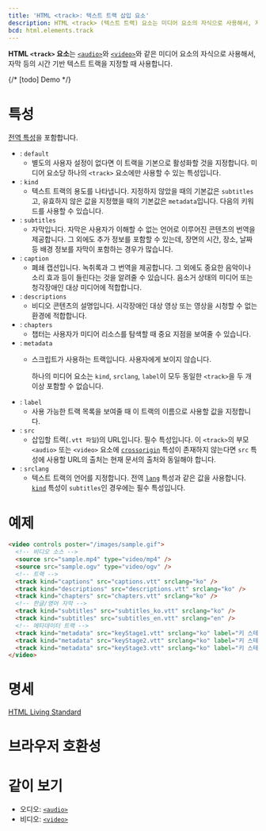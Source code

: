 ```yaml
---
title: 'HTML <track>: 텍스트 트랙 삽입 요소'
description: HTML <track> (텍스트 트랙) 요소는 미디어 요소의 자식으로 사용해서, 자막 등의 시간 기반 텍스트 트랙을 지정할 때 사용합니다.
bcd: html.elements.track
---
```


**HTML `<track>` 요소**는 [`<audio>`](./audio)와 [`<video>`](./video)와 같은 미디어 요소의 자식으로 사용해서, 자막 등의 시간 기반 텍스트 트랙을 지정할 때 사용합니다.

{/* [todo] Demo */}

# 특성

[전역 특성](/docs/Web/HTML/Global_attributes)을 포함합니다.

- : `default`
  - 별도의 사용자 설정이 없다면 이 트랙을 기본으로 활성화할 것을 지정합니다. 미디어 요소당 하나의 `<track>` 요소에만 사용할 수 있는 특성입니다.
- : `kind`
  - 텍스트 트랙의 용도를 나타냅니다. 지정하지 않았을 때의 기본값은 `subtitles`고, 유효하지 않은 값을 지정했을 때의 기본값은 `metadata`입니다. 다음의 키워드를 사용할 수 있습니다.
- : `subtitles`
  - 자막입니다. 자막은 사용자가 이해할 수 없는 언어로 이루어진 콘텐츠의 번역을 제공합니다. 그 외에도 추가 정보를 포함할 수 있는데, 장면의 시간, 장소, 날짜 등 배경 정보를 자막이 포함하는 경우가 많습니다.
- : `caption`
  - 폐쇄 캡션입니다. 녹취록과 그 번역을 제공합니다. 그 외에도 중요한 음악이나 소리 효과 등이 들린다는 것을 알려줄 수 있습니다. 음소거 상태의 미디어 또는 청각장애인 대상 미디어에 적합합니다.
- : `descriptions`
  - 비디오 콘텐츠의 설명입니다. 시각장애인 대상 영상 또는 영상을 시청할 수 없는 환경에 적합합니다.
- : `chapters`
  - 챕터는 사용자가 미디어 리소스를 탐색할 때 중요 지점을 보여줄 수 있습니다.
- : `metadata`
  - 스크립트가 사용하는 트랙입니다. 사용자에게 보이지 않습니다.

    하나의 미디어 요소는 `kind`, `srclang`, `label`이 모두 동일한 `<track>`을 두 개 이상 포함할 수 없습니다.
- : `label`
  - 사용 가능한 트랙 목록을 보여줄 때 이 트랙의 이름으로 사용할 값을 지정합니다.
- : `src`
  - 삽입할 트랙(`.vtt 파일`)의 URL입니다. 필수 특성입니다. 이 `<track>`의 부모 `<audio>` 또는 `<video>` 요소에 [`crossorigin`](./audio#term-crossorigin) 특성이 존재하지 않는다면 `src` 특성에 사용할 URL의 출처는 현재 문서의 출처와 동일해야 합니다.
- : `srclang`
  - 텍스트 트랙의 언어를 지정합니다. 전역 [`lang`](../Global_attributes#term-lang) 특성과 같은 값을 사용합니다. [`kind`](#term-kind) 특성이 `subtitles`인 경우에는 필수 특성입니다.

# 예제

```html
<video controls poster="/images/sample.gif">
  <!-- 비디오 소스 -->
  <source src="sample.mp4" type="video/mp4" />
  <source src="sample.ogv" type="video/ogv" />
  <!-- 트랙 -->
  <track kind="captions" src="captions.vtt" srclang="ko" />
  <track kind="descriptions" src="descriptions.vtt" srclang="ko" />
  <track kind="chapters" src="chapters.vtt" srclang="ko" />
  <!-- 한글/영어 자막 -->
  <track kind="subtitles" src="subtitles_ko.vtt" srclang="ko" />
  <track kind="subtitles" src="subtitles_en.vtt" srclang="en" />
  <!-- 메타데이터 트랙 -->
  <track kind="metadata" src="keyStage1.vtt" srclang="ko" label="키 스테이지 1" />
  <track kind="metadata" src="keyStage2.vtt" srclang="ko" label="키 스테이지 2" />
  <track kind="metadata" src="keyStage3.vtt" srclang="ko" label="키 스테이지 3" />
</video>
```

# 명세

[HTML Living Standard](https://html.spec.whatwg.org/multipage/embedded-content.html#the-track-element)

# 브라우저 호환성

<BrowserCompat data={props.bcd} />

# 같이 보기

- 오디오: [`<audio>`](./audio)
- 비디오: [`<video>`](./video)
